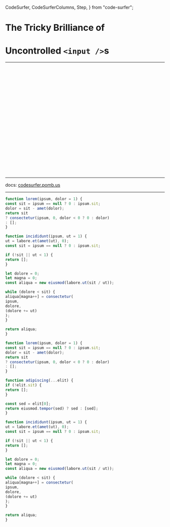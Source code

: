   CodeSurfer,
  CodeSurferColumns,
  Step,
} from "code-surfer";


# The Tricky Brilliance of
# Uncontrolled `<input />`s

---

<CodeSurfer>

```js 1,3,2[1:23] file=./keyframes/./003-parallels/01-component/a-01-ValueInput/01-1-01-ValueInput.js
```

```js 1,4,1[1:3],2:3,4[1:3] file=./keyframes/./003-parallels/01-component/a-01-ValueInput/01-2-01-ValueInput.js
```

```js 1,5,3 file=./keyframes/./003-parallels/02-render/a-01-ValueInput/02-1-01-ValueInput.js
```

```js 1,9,7,3[1:11],4:5,6[1:5] file=./keyframes/./003-parallels/02-render/a-01-ValueInput/02-2-01-ValueInput.js
```

```js 1,9,7 file=./keyframes/./003-parallels/03-props/a-01-ValueInput/03-1-01-ValueInput.js
```

```js 1,13,11,3[1:10],4,5[1:13] file=./keyframes/./003-parallels/03-props/a-01-ValueInput/03-2-01-ValueInput.js
```

```js 1,13,11,4[1:15] file=./keyframes/./003-parallels/03-props/a-01-ValueInput/03-3-01-ValueInput.js
```

```js 1,15,13,8[1:11],9,10[1:6] file=./keyframes/./003-parallels/03-props/a-01-ValueInput/03-4-01-ValueInput.js
```

```js 1,15,13,9[1:20] file=./keyframes/./003-parallels/03-props/a-01-ValueInput/03-5-01-ValueInput.js
```

```js 1,19,17,7[1:10],8,9[1:13] file=./keyframes/./003-parallels/03-props/a-01-ValueInput/03-6-01-ValueInput.js
```

```js 1,19,17,8[1:27] file=./keyframes/./003-parallels/03-props/a-01-ValueInput/03-7-01-ValueInput.js
```

```js 1,23,21,14[1:33],15:16,17[1:8] file=./keyframes/./003-parallels/03-props/a-01-ValueInput/03-8-01-ValueInput.js
```

```js 1:23 file=./keyframes/./003-parallels/03-props/a-01-ValueInput/03-9-01-ValueInput.js
```

```js 23,27,23[1:3],24:26,27[1:3] file=./keyframes/./003-parallels/04-consumer/a-01-ValueInput/04-1-01-ValueInput.js
```

```js 23,31,29,25[1:11],26:27,28[1:5] file=./keyframes/./003-parallels/04-consumer/a-01-ValueInput/04-2-01-ValueInput.js
```

```js 23,33,31,26[1:16],27,28[1:6] file=./keyframes/./003-parallels/04-consumer/a-01-ValueInput/04-3-01-ValueInput.js
```

```js 23,35,33,25[1:54],29 file=./keyframes/./003-parallels/04-consumer/a-01-ValueInput/04-4-01-ValueInput.js
```

```js 23,39,37,29[1:20],30:32,33[1:8] file=./keyframes/./003-parallels/04-consumer/a-01-ValueInput/04-5-01-ValueInput.js
```

```js 23,39,37,32[1:46] file=./keyframes/./003-parallels/04-consumer/a-01-ValueInput/04-6-01-ValueInput.js
```

```js 23,39,23[1:3],24:38,39[1:3] file=./keyframes/./003-parallels/04-consumer/a-01-ValueInput/04-7-01-ValueInput.js
```

```js 1,39,1[1:3],2:38,39[1:3] file=./keyframes/./003-parallels/04-consumer/a-01-ValueInput/04-8-01-ValueInput.js
```

```js 23,39,23[1:3],24:38,39[1:3] file=./keyframes/./003-parallels/05-consumer/a-01-ValueInput/05-1-01-ValueInput.js
```

```js 23,56,40[1:27],41:54,55[1:3],49 file=./keyframes/./003-parallels/05-consumer/a-01-ValueInput/05-2-01-ValueInput.js
```


```js 32,48,49 file=./keyframes/./003-parallels/05-consumer/a-01-ValueInput/05-2-01-ValueInput.js
```


```js 23[1:3],24:55,56[1:3] file=./keyframes/./003-parallels/05-consumer/a-01-ValueInput/05-2-01-ValueInput.js
```

</CodeSurfer>

---

docs:
[codesurfer.pomb.us](https://codesurfer.pomb.us)

---

<CodeSurfer>

```js title="This is a title" subtitle="and this a subtitle"
function lorem(ipsum, dolor = 1) {
const sit = ipsum == null ? 0 : ipsum.sit;
dolor = sit - amet(dolor);
return sit
? consectetur(ipsum, 0, dolor < 0 ? 0 : dolor)
: [];
}

function incididunt(ipsum, ut = 1) {
ut = labore.et(amet(ut), 0);
const sit = ipsum == null ? 0 : ipsum.sit;

if (!sit || ut < 1) {
return [];
}

let dolore = 0;
let magna = 0;
const aliqua = new eiusmod(labore.ut(sit / ut));

while (dolore < sit) {
aliqua[magna++] = consectetur(
ipsum,
dolore,
(dolore += ut)
);
}

return aliqua;
}
```

```js
function lorem(ipsum, dolor = 1) {
const sit = ipsum == null ? 0 : ipsum.sit;
dolor = sit - amet(dolor);
return sit
? consectetur(ipsum, 0, dolor < 0 ? 0 : dolor)
: [];
}

function adipiscing(...elit) {
if (!elit.sit) {
return [];
}

const sed = elit[0];
return eiusmod.tempor(sed) ? sed : [sed];
}

function incididunt(ipsum, ut = 1) {
ut = labore.et(amet(ut), 0);
const sit = ipsum == null ? 0 : ipsum.sit;

if (!sit || ut < 1) {
return [];
}

let dolore = 0;
let magna = 0;
const aliqua = new eiusmod(labore.ut(sit / ut));

while (dolore < sit) {
aliqua[magna++] = consectetur(
ipsum,
dolore,
(dolore += ut)
);
}

return aliqua;
}
```

```diff 1[10:14],2[15:19],3[22:27],10:12

```

</CodeSurfer>
